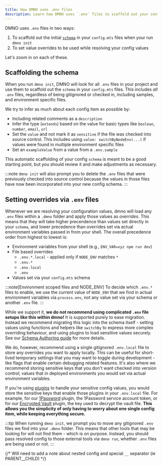 ```yaml
---
title: How DMNO uses .env files
description: Learn how DMNO uses `.env` files to scaffold out your config schema and set value overrides.
---
```


DMNO uses `.env` files in two ways:
1. To scaffold out the initial [`schema`](/docs/guides/schema/#defining-config-items) in your `config.mts` files when your run `dmno init`
2. To set value overrides to be used while resolving your config values

Let's zoom in on each of these.

## Scaffolding the schema

When you run `dmno init`, DMNO will look for all `.env` files in your project and use them to scaffold out the `schema` in your `config.mts` files. This includes _all_ `.env` files, regardless of being gitignored or checked in, including samples, and environment specific files.

We try to infer as much about each config item as possible by:
- Including related comments as a `description`
- Infer the type (`extends`) based on the value for basic types like `boolean`, `number`, `email`, `url`
- Set the `value` and not mark it as `sensitive` if the file was checked into source control. This includes using `value: switchByNodeEnv(...)` if values were found in multiple environment specific files
- Set an `exampleValue` from a value from a `.env.sample`

This automatic scaffolding of your config `schema` is meant to be a good starting point, but you should review it and make adjustments as necessary.

:::note
`dmno init` will also prompt you to delete the `.env` files that were previously checked into source control because the values in those files have now been incorporated into your new config schema.
:::

## Setting overrides via `.env` files

Whenever we are resolving your configuration values, dmno will load any `.env` files within a `.dmno` folder and apply those values as _overrides_. This means that they will take higher precendence than values set directly in your `schema`, and lower precedence than overrides set via actual environment variables passed in from your shell. The overall precedence order from highest to lowest is:
- Environment variables from your shell (e.g., `ENV_VAR=xyz npm run dev`)
- File based overrides
  - `.env.*.local`  - applied only if `NODE_ENV` matches `*`
  - `.env.*`
  - `.env.local`
  - `.env`
- Values set via your `config.mts` schema

:::note[Environment scoped files and NODE_ENV]
To decide which `.env.*` files to enable, we use the current value of `NODE_ENV` that we find in actual environment variables via `process.env`, not any value set via your schema or another `.env` file.
:::

While we support it, **we do not recommend using complicated `.env` file setups like this within dmno!** It is supported purely to ease migration. Instead we recommend migrating this logic into the schema itself - setting values using functions and helpers like `switchBy` to express more complex overriding behaviour, and using plugins to load sensitive values securely. See our [Schema Authoring guide](/docs/guides/schema/#setting-item-values) for more details.

We do, however, recommend using a single gitignored `.env.local` file to store any overrides you want to apply locally. This can be useful for short-lived temporary settings that you may want to toggle during development - like flags that enable certain debugging related features. It's also where we recommend storing sensitive keys that you don't want checked into version control; values that in deployed environments you would set via actual environment variables.

If you're using [plugins](/docs/plugins/overview/) to handle your sensitive config values, you would store the sensitive keys that enable those plugins in your `.env.local` file. For example, for our [1Password](/docs/plugins/1password/) plugin, the 1Password service account token, or for our [Encrypted Vault](/docs/plugins/encrypted-vault/) plugin, the key used to decrypt the vault file. **This allows you the simplicity of only having to worry about one single config item, while keeping everything secure.**

:::tip
When running `dmno init`, we prompt you to move any gitignored `.env` files we find into your `.dmno` folder. This means that other tools that may be looking for will not find them - which is on purpose. Instead, you should pass resolved config to those external tools via `dmno run`, whether `.env` files are being used or not.
:::

{/* Will need to add a note about nested config and special `__` separator (ie PARENT__CHILD) */}
